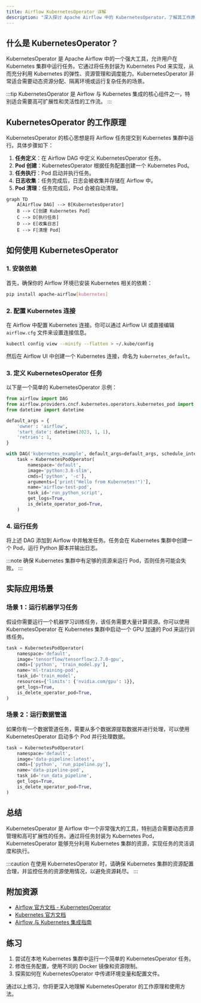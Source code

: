```yaml
---
title: Airflow KubernetesOperator 详解
description: "深入探讨 Apache Airflow 中的 KubernetesOperator，了解其工作原理、使用场景以及如何通过 Kubernetes 运行任务。"
---
```


## 什么是 KubernetesOperator？

KubernetesOperator 是 Apache Airflow 中的一个强大工具，允许用户在 Kubernetes 集群中运行任务。它通过将任务封装为 Kubernetes Pod 来实现，从而充分利用 Kubernetes 的弹性、资源管理和调度能力。KubernetesOperator 非常适合需要动态资源分配、隔离环境或运行复杂任务的场景。

:::tip
KubernetesOperator 是 Airflow 与 Kubernetes 集成的核心组件之一，特别适合需要高可扩展性和灵活性的工作流。
:::

## KubernetesOperator 的工作原理

KubernetesOperator 的核心思想是将 Airflow 任务提交到 Kubernetes 集群中运行。具体步骤如下：

1. **任务定义**：在 Airflow DAG 中定义 KubernetesOperator 任务。
2. **Pod 创建**：KubernetesOperator 根据任务配置创建一个 Kubernetes Pod。
3. **任务执行**：Pod 启动并执行任务。
4. **日志收集**：任务完成后，日志会被收集并存储在 Airflow 中。
5. **Pod 清理**：任务完成后，Pod 会被自动清理。

```mermaid
graph TD
    A[Airflow DAG] --> B[KubernetesOperator]
    B --> C[创建 Kubernetes Pod]
    C --> D[执行任务]
    D --> E[收集日志]
    E --> F[清理 Pod]
```

## 如何使用 KubernetesOperator

### 1. 安装依赖

首先，确保你的 Airflow 环境已安装 Kubernetes 相关的依赖：

```bash
pip install apache-airflow[kubernetes]
```

### 2. 配置 Kubernetes 连接

在 Airflow 中配置 Kubernetes 连接。你可以通过 Airflow UI 或直接编辑 `airflow.cfg` 文件来设置连接信息。

```bash
kubectl config view --minify --flatten > ~/.kube/config
```

然后在 Airflow UI 中创建一个 Kubernetes 连接，命名为 `kubernetes_default`。

### 3. 定义 KubernetesOperator 任务

以下是一个简单的 KubernetesOperator 示例：

```python
from airflow import DAG
from airflow.providers.cncf.kubernetes.operators.kubernetes_pod import KubernetesPodOperator
from datetime import datetime

default_args = {
    'owner': 'airflow',
    'start_date': datetime(2023, 1, 1),
    'retries': 1,
}

with DAG('kubernetes_example', default_args=default_args, schedule_interval='@daily') as dag:
    task = KubernetesPodOperator(
        namespace='default',
        image='python:3.8-slim',
        cmds=['python', '-c'],
        arguments=['print("Hello from Kubernetes!")'],
        name='airflow-test-pod',
        task_id='run_python_script',
        get_logs=True,
        is_delete_operator_pod=True,
    )
```

### 4. 运行任务

将上述 DAG 添加到 Airflow 中并触发任务。任务会在 Kubernetes 集群中创建一个 Pod，运行 Python 脚本并输出日志。

:::note
确保 Kubernetes 集群中有足够的资源来运行 Pod，否则任务可能会失败。
:::

## 实际应用场景

### 场景 1：运行机器学习任务

假设你需要运行一个机器学习训练任务，该任务需要大量计算资源。你可以使用 KubernetesOperator 在 Kubernetes 集群中启动一个 GPU 加速的 Pod 来运行训练任务。

```python
task = KubernetesPodOperator(
    namespace='default',
    image='tensorflow/tensorflow:2.7.0-gpu',
    cmds=['python', 'train_model.py'],
    name='ml-training-pod',
    task_id='train_model',
    resources={'limits': {'nvidia.com/gpu': 1}},
    get_logs=True,
    is_delete_operator_pod=True,
)
```

### 场景 2：运行数据管道

如果你有一个数据管道任务，需要从多个数据源提取数据并进行处理，可以使用 KubernetesOperator 启动多个 Pod 并行处理数据。

```python
task = KubernetesPodOperator(
    namespace='default',
    image='data-pipeline:latest',
    cmds=['python', 'run_pipeline.py'],
    name='data-pipeline-pod',
    task_id='run_data_pipeline',
    get_logs=True,
    is_delete_operator_pod=True,
)
```

## 总结

KubernetesOperator 是 Airflow 中一个非常强大的工具，特别适合需要动态资源管理和高可扩展性的任务。通过将任务封装为 Kubernetes Pod，KubernetesOperator 能够充分利用 Kubernetes 集群的资源，实现任务的灵活调度和执行。

:::caution
在使用 KubernetesOperator 时，请确保 Kubernetes 集群的资源配置合理，并监控任务的资源使用情况，以避免资源耗尽。
:::

## 附加资源

- [Airflow 官方文档 - KubernetesOperator](https://airflow.apache.org/docs/apache-airflow-providers-kubernetes/stable/operators.html)
- [Kubernetes 官方文档](https://kubernetes.io/docs/home/)
- [Airflow 与 Kubernetes 集成指南](https://airflow.apache.org/docs/apache-airflow/stable/executor/kubernetes.html)

## 练习

1. 尝试在本地 Kubernetes 集群中运行一个简单的 KubernetesOperator 任务。
2. 修改任务配置，使用不同的 Docker 镜像和资源限制。
3. 探索如何在 KubernetesOperator 中传递环境变量和配置文件。

通过以上练习，你将更深入地理解 KubernetesOperator 的工作原理和使用方法。
